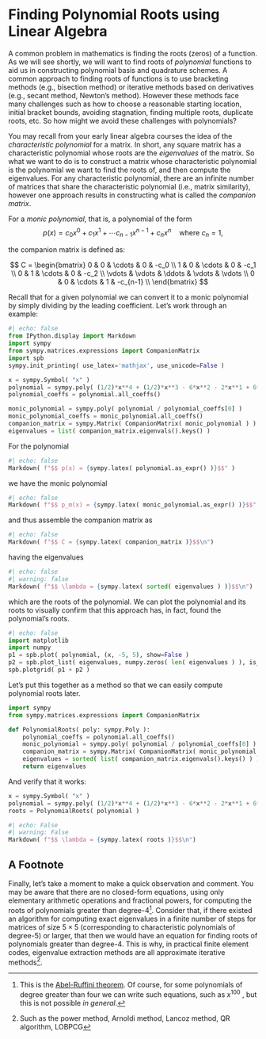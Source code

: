 # Finding Polynomial Roots using Linear Algebra
A common problem in mathematics is finding the roots (zeros) of a function.
As we will see shortly, we will want to find roots of *polynomial* functions to aid us in constructing polynomial basis and quadrature schemes.
A common approach to finding roots of functions is to use bracketing methods (e.g., bisection method) or iterative methods based on derivatives (e.g., secant method, Newton's method).
However these methods face many challenges such as how to choose a reasonable starting location, initial bracket bounds, avoiding stagnation, finding multiple roots, duplicate roots, etc.
So how might we avoid these challenges with polynomials?

You may recall from your early linear algebra courses the idea of the *characteristic polynomial* for a matrix.
In short, any square matrix has a characteristic polynomial whose roots are the *eigenvalues* of the matrix.
So what we want to do is to construct a matrix whose characteristic polynomial is the polynomial we want to find the roots of, and then compute the eigenvalues.
For any characteristic polynomial, there are an infinite number of matrices that share the characteristic polynomial (i.e., matrix similarity), however one approach results in constructing what is called the *companion matrix*.

For a *monic polynomial*, that is, a polynomial of the form
$$
p(x) = c_0 x^0 + c_1 x^1 + \cdots c_{n-1} x^{n-1} + c_n x^n \quad \mathrm{where} \ c_n = 1,
$$

the companion matrix is defined as:

$$
C =
\begin{bmatrix}
    0      & 0      & \cdots & 0      & -c_0     \\
    1      & 0      & \cdots & 0      & -c_1     \\
    0      & 1      & \cdots & 0      & -c_2     \\
    \vdots & \vdots & \ddots & \vdots & \vdots   \\
    0      & 0      & \cdots & 1      & -c_{n-1} \\
\end{bmatrix}
$$

Recall that for a given polynomial we can convert it to a monic polynomial by simply dividing by the leading coefficient.
Let's work through an example:

```python
#| echo: false
from IPython.display import Markdown
import sympy
from sympy.matrices.expressions import CompanionMatrix
import spb
sympy.init_printing( use_latex='mathjax', use_unicode=False )

x = sympy.Symbol( "x" )
polynomial = sympy.poly( (1/2)*x**4 + (1/2)*x**3 - 6*x**2 - 2*x**1 + 6*x**0 )
polynomial_coeffs = polynomial.all_coeffs()

monic_polynomial = sympy.poly( polynomial / polynomial_coeffs[0] )
monic_polynomial_coeffs = monic_polynomial.all_coeffs()
companion_matrix = sympy.Matrix( CompanionMatrix( monic_polynomial ) )
eigenvalues = list( companion_matrix.eigenvals().keys() )
```

For the polynomial
```python
#| echo: false
Markdown( f"$$ p(x) = {sympy.latex( polynomial.as_expr() )}$$" )
```
we have the monic polynomial
```python
#| echo: false
Markdown( f"$$ p_m(x) = {sympy.latex( monic_polynomial.as_expr() )}$$" )
```

and thus assemble the companion matrix as
```python
#| echo: false
Markdown( f"$$ C = {sympy.latex( companion_matrix )}$$\n")
```

having the eigenvalues
```python
#| echo: false
#| warning: false
Markdown( f"$$ \lambda = {sympy.latex( sorted( eigenvalues ) )}$$\n")
```

which are the roots of the polynomial.
We can plot the polynomial and its roots to visually confirm that this approach has, in fact, found the polynomial's roots.

```python
#| echo: false
import matplotlib
import numpy
p1 = spb.plot( polynomial, (x, -5, 5), show=False )
p2 = spb.plot_list( eigenvalues, numpy.zeros( len( eigenvalues ) ), is_point=True, show=False )
spb.plotgrid( p1 + p2 )
```

Let's put this together as a method so that we can easily compute polynomial roots later.


```python
import sympy
from sympy.matrices.expressions import CompanionMatrix

def PolynomialRoots( poly: sympy.Poly ):
    polynomial_coeffs = polynomial.all_coeffs()
    monic_polynomial = sympy.poly( polynomial / polynomial_coeffs[0] )
    companion_matrix = sympy.Matrix( CompanionMatrix( monic_polynomial ) )
    eigenvalues = sorted( list( companion_matrix.eigenvals().keys() ) )
    return eigenvalues
```

And verify that it works:
```python
x = sympy.Symbol( "x" )
polynomial = sympy.poly( (1/2)*x**4 + (1/2)*x**3 - 6*x**2 - 2*x**1 + 6*x**0 )
roots = PolynomialRoots( polynomial )
```

```python
#| echo: False
#| warning: False
Markdown( f"$$ \lambda = {sympy.latex( roots )}$$\n")
```

## A Footnote

Finally, let's take a moment to make a quick observation and comment.
You may be aware that there are no closed-form equations, using only elementary arithmetic operations and fractional powers, for computing the roots of polynomials greater than degree-4[^1].
Consider that, if there existed an algorithm for computing exact eigenvalues in a finite number of steps for matrices of size $5\times5$ (corresponding to characteristic polynomials of degree-5) or larger, that then we would have an equation for finding roots of polynomials greater than degree-4.
This is why, in practical finite element codes, eigenvalue extraction methods are all approximate iterative methods[^2].

[^1]: This is the [Abel-Ruffini theorem](https://en.wikipedia.org/wiki/Abel%E2%80%93Ruffini_theorem).
Of course, for some polynomials of degree greater than four we can write such equations, such as $x^{100}$ , but this is not possible *in general*.
[^2]:  Such as the power method, Arnoldi method, Lancoz method, QR algorithm, LOBPCG